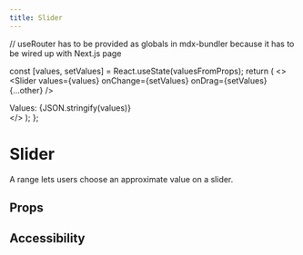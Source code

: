 ```yaml
---
title: Slider
---
```


// useRouter has to be provided as globals in mdx-bundler because it has to be wired up with Next.js page

  const [values, setValues] = React.useState(valuesFromProps);
  return (
    <>
      <Slider values={values} onChange={setValues} onDrag={setValues} {...other} />
      <div>Values: {JSON.stringify(values)}</div>
    </>
  );
};

# Slider

A range lets users choose an approximate value on a slider.

<DocsSlider values={[50]} min={1} max={100} stepSize={1} />

## Props

<Props component={Slider} />

## Accessibility
